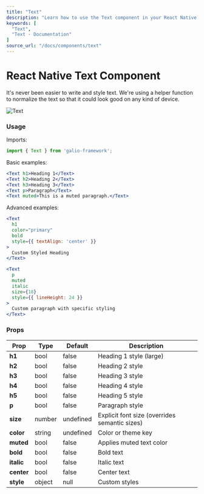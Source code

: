 ```yaml
---
title: "Text"
description: "Learn how to use the Text component in your React Native applications with Galio Framework."
keywords: [
  "Text",
  "Text - Documentation"
]
source_url: "/docs/components/text"
---
```



# React Native Text Component

It's never been easier to write and style text. We're using a helper function to normalize the text so that it could look good on any kind of device.

<CarbonAds serve="CE7IPK3L" placement="galioio" />

![Text](/img/docs/text/text.png)

### Usage

Imports:

```jsx
import { Text } from 'galio-framework';
```

Basic examples:

```jsx
<Text h1>Heading 1</Text>
<Text h2>Heading 2</Text>
<Text h3>Heading 3</Text>
<Text p>Paragraph</Text>
<Text muted>This is a muted paragraph.</Text>
```

Advanced examples:

```jsx
<Text 
  h1 
  color="primary" 
  bold 
  style={{ textAlign: 'center' }}
>
  Custom Styled Heading
</Text>

<Text 
  p 
  muted 
  italic 
  size={18}
  style={{ lineHeight: 24 }}
>
  Custom paragraph with specific styling
</Text>
```

### Props

| Prop      | Type    | Default | Description                                   |
| --------- | ------- | ------- | --------------------------------------------- |
| **h1**    | bool    | false   | Heading 1 style (large)
| **h2**    | bool    | false   | Heading 2 style
| **h3**    | bool    | false   | Heading 3 style
| **h4**    | bool    | false   | Heading 4 style
| **h5**    | bool    | false   | Heading 5 style
| **p**     | bool    | false   | Paragraph style
| **size**  | number  | undefined | Explicit font size (overrides semantic sizes)
| **color** | string  | undefined | Color or theme key
| **muted** | bool    | false   | Applies muted text color
| **bold**  | bool    | false   | Bold text
| **italic**| bool    | false   | Italic text
| **center**| bool    | false   | Center text
| **style** | object  | null    | Custom styles


